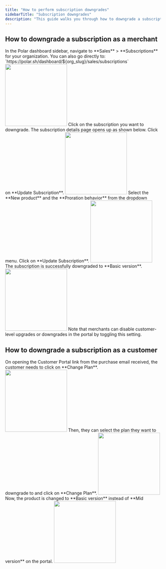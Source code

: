 ```yaml
---
title: "How to perform subscription downgrades"
sidebarTitle: "Subscription downgrades"
description: "This guide walks you through how to downgrade a subscription, both from the merchant’s and the customer’s perspective."
---
```


## How to downgrade a subscription as a merchant
<Steps>
<Step title = "Go to Sales > Subscriptions">
In the Polar dashboard sidebar, navigate to **Sales** > **Subscriptions** for your organization.
You can also go directly to:  
`https://polar.sh/dashboard/${org_slug}/sales/subscriptions`
<img height="200" src="/assets/guides/downgrades/subscription-page.png" />
</Step>
<Step title = "Select the subscription to be downgraded"> 
Click on the subscription you want to downgrade. The subscription details page opens up as shown below. Click on **Update Subscription**.
<img height="200" src="/assets/guides/downgrades/open-subscription.png" />
</Step>
<Step title = "Choose the downgradation details">
Select the **New product** and the **Proration behavior** from the dropdown menu. Click on **Update Subscription**.
<img height="200" src="/assets/guides/downgrades/downgrade-subscription.png" />
</Step>
<Step title = "Successful downgradation">
The subscription is successfully downgraded to **Basic version**.
<img height="200" src="/assets/guides/downgrades/downgraded-successfully.png" />
</Step>
</Steps>
<Info>
Note that merchants can disable customer-level upgrades or downgrades in the portal by toggling this setting. 
</Info>

## How to downgrade a subscription as a customer
<Steps>
    <Step title = "Open Customer Portal and click on Change Plan">
        On opening the Customer Portal link from the purchase email received, the customer needs to click on **Change Plan**.
        <img height="200" src="/assets/guides/downgrades/customer-portal-1.png" />
    </Step>
    <Step title = "Select the desired plan">
        Then, they can select the plan they want to downgrade to and click on **Change Plan**.
        <img height="200" src="/assets/guides/downgrades/customer-portal-3.png" />
    </Step>
    <Step title = "Downgraded successfully">
        Now, the product is changed to **Basic version** instead of **Mid version** on the portal.
         <img height="200" src="/assets/guides/downgrades/customer-portal-4.png" />
    </Step>
</Steps>